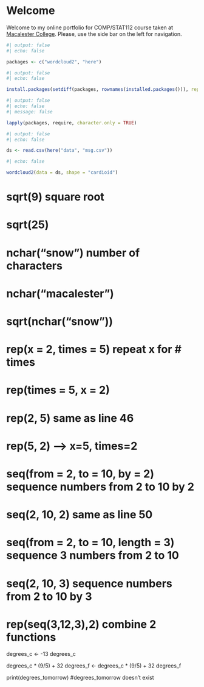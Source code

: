 # Welcome {.unnumbered}

Welcome to my online portfolio for COMP/STAT112 course taken at [Macalester College](https://www.macalester.edu/).  Please, use the side bar on the left for navigation.

```r
#| output: false
#| echo: false

packages <- c("wordcloud2", "here")
```

```r
#| output: false
#| echo: false

install.packages(setdiff(packages, rownames(installed.packages())), repos = "http://cran.us.r-project.org")
```

```r
#| output: false
#| echo: false
#| message: false

lapply(packages, require, character.only = TRUE)
```

```r
#| output: false
#| echo: false

ds <- read.csv(here("data", "msg.csv"))
```

```r
#| echo: false

wordcloud2(data = ds, shape = "cardioid")
```

# sqrt(9) square root
# sqrt(25)
# nchar("snow") number of characters
# nchar("macalester")
# sqrt(nchar("snow"))

# rep(x = 2, times = 5) repeat x for # times
# rep(times = 5, x = 2)
# rep(2, 5) same as line 46
# rep(5, 2) --> x=5, times=2
# seq(from = 2, to = 10, by = 2) sequence numbers from 2 to 10 by 2
# seq(2, 10, 2) same as line 50
# seq(from = 2, to = 10, length = 3) sequence 3 numbers from 2 to 10
# seq(2, 10, 3) sequence numbers from 2 to 10 by 3
# rep(seq(3,12,3),2) combine 2 functions

degrees_c <- -13
degrees_c

degrees_c * (9/5) + 32
degrees_f <- degrees_c * (9/5) + 32
degrees_f

print(degrees_tomorrow) 
#degrees_tomorrow doesn't exist


